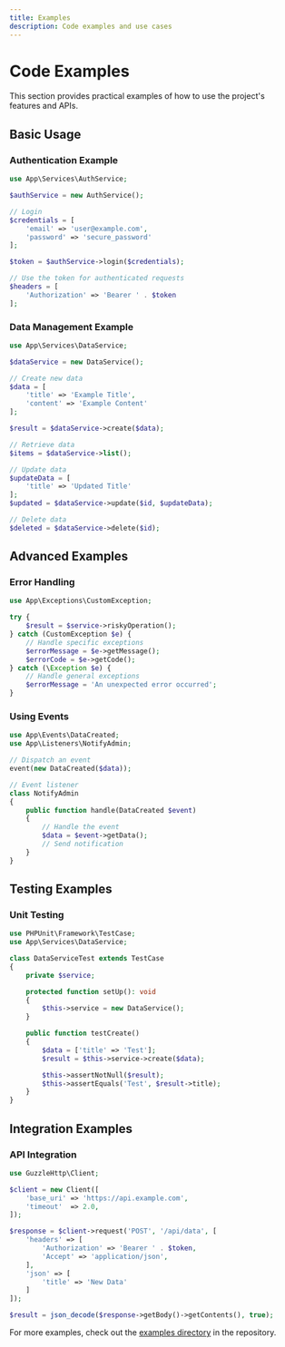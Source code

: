 ```yaml
---
title: Examples
description: Code examples and use cases
---
```


# Code Examples

This section provides practical examples of how to use the project's features and APIs.

## Basic Usage

### Authentication Example

```php
use App\Services\AuthService;

$authService = new AuthService();

// Login
$credentials = [
    'email' => 'user@example.com',
    'password' => 'secure_password'
];

$token = $authService->login($credentials);

// Use the token for authenticated requests
$headers = [
    'Authorization' => 'Bearer ' . $token
];
```

### Data Management Example

```php
use App\Services\DataService;

$dataService = new DataService();

// Create new data
$data = [
    'title' => 'Example Title',
    'content' => 'Example Content'
];

$result = $dataService->create($data);

// Retrieve data
$items = $dataService->list();

// Update data
$updateData = [
    'title' => 'Updated Title'
];
$updated = $dataService->update($id, $updateData);

// Delete data
$deleted = $dataService->delete($id);
```

## Advanced Examples

### Error Handling

```php
use App\Exceptions\CustomException;

try {
    $result = $service->riskyOperation();
} catch (CustomException $e) {
    // Handle specific exceptions
    $errorMessage = $e->getMessage();
    $errorCode = $e->getCode();
} catch (\Exception $e) {
    // Handle general exceptions
    $errorMessage = 'An unexpected error occurred';
}
```

### Using Events

```php
use App\Events\DataCreated;
use App\Listeners\NotifyAdmin;

// Dispatch an event
event(new DataCreated($data));

// Event listener
class NotifyAdmin
{
    public function handle(DataCreated $event)
    {
        // Handle the event
        $data = $event->getData();
        // Send notification
    }
}
```

## Testing Examples

### Unit Testing

```php
use PHPUnit\Framework\TestCase;
use App\Services\DataService;

class DataServiceTest extends TestCase
{
    private $service;

    protected function setUp(): void
    {
        $this->service = new DataService();
    }

    public function testCreate()
    {
        $data = ['title' => 'Test'];
        $result = $this->service->create($data);

        $this->assertNotNull($result);
        $this->assertEquals('Test', $result->title);
    }
}
```

## Integration Examples

### API Integration

```php
use GuzzleHttp\Client;

$client = new Client([
    'base_uri' => 'https://api.example.com',
    'timeout'  => 2.0,
]);

$response = $client->request('POST', '/api/data', [
    'headers' => [
        'Authorization' => 'Bearer ' . $token,
        'Accept' => 'application/json',
    ],
    'json' => [
        'title' => 'New Data'
    ]
]);

$result = json_decode($response->getBody()->getContents(), true);
```

For more examples, check out the [examples directory](https://github.com/yourusername/yourrepository/tree/main/examples) in the repository.
